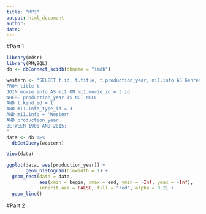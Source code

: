 ```yaml
---
title: "MP3"
output: html_document
author: 
date: 
---
```



#Part 1
```r
library(mdsr)
library(RMySQL)
db <- dbConnect_scidb(dbname = "imdb")

western <- "SELECT t.id, t.title, t.production_year, mi1.info AS Genres
FROM title t
JOIN movie_info AS mi1 ON mi1.movie_id = t.id
WHERE production_year IS NOT NULL
AND t.kind_id = 1
AND mi1.info_type_id = 3
AND mi1.info = 'Western'
AND production_year
BETWEEN 1900 AND 2015;
"
data <- db %>%
  dbGetQuery(western)

View(data)

ggplot(data, aes(production_year)) +
       geom_histogram(binwidth = 1) +
  geom_rect(data = data,
            aes(xmin = begin, xmax = end, ymin = -Inf, ymax = +Inf),
            inherit.aes = FALSE, fill = "red", alpha = 0.2) +
  geom_line()

```

#Part 2
```r

```
